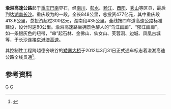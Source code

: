 {{About|一条从[[重庆|重庆]]至[[长沙|长沙]]的高速公路|一条从[[重庆市|重庆市]][[沙坪坝区|沙坪坝区]]至[[長壽區|长寿]]县的高速公路|渝长高速公路}}

{{中国高速公路信息框
| 编号 = G65 / G56 / G5513
| 名称 = 重庆－长沙高速公路
| 自定头部 = [[File:China_Expwy_G65_sign_with_name.svg|x100px]] [[File:China_Expwy_G56_sign_with_name.svg|x100px]] [[File:China_Expwy_G5513_sign_with_name.svg|x100px]]
| 地圖 = 
| 路線簡稱 = 渝湘
| 最近通車日期 = 2012年3月31日
| 规划总里程 = 848
| 起點 = [[重庆|重庆]][[巴南|巴南]]
| 終點 = [[湖南|湖南]][[长沙|长沙]]
| 出口處數 = 
| 服务区数 = 
}}

'''渝湘高速公路'''起于[[重庆|重庆]][[巴南|巴南]]界石，经[[南川|南川]]、[[彭水|彭水]]、[[黔江|黔江]]、[[酉阳|酉阳]]、[[秀山|秀山]]等区县，最后到达[[湖南|湖南]][[长沙|长沙]]。重庆段为{{China Expwy Name|G65}}的一段。全长848公里，总投资477亿元，其中重庆段413.6公里，总投资超过300亿元，湖南段435公里。全线按四车道高速公路标准建设，设计时速80公里。渝湘高速路坐拥景色醉人的“乌江画廊”、“郁江画廊”，如一条银灰色的纽带，“串”起石林、金佛山、仙女山、芙蓉洞、边城、凤凰古城等，于长沙连接[[京港澳高速|京港澳高速]]。

其控制性工程跨越德夯峡谷的[[矮寨大桥|矮寨大桥]]于2012年3月31日正式通车标志着渝湘高速公路全线贯通<ref>{{cite web |url=http://cq.people.com.cn/news/2012331/20123311822218174726.htm |language= |title=渝湘高速路今日全线贯通 重庆实现8小时直通长沙 |publisher=人民网-重庆视窗 |date=2012-03-31 |accessdate= |deadurl=yes |archiveurl=https://web.archive.org/web/20120404044015/http://cq.people.com.cn/news/2012331/20123311822218174726.htm |archivedate=2012-04-04 }}</ref>。

== 参考资料 ==
{{reflist}}
{{湖南省高速公路}}
{{重庆市高速公路}}

[[Category:重庆市高速公路|G]]
[[Category:湖南省高速公路|G]]